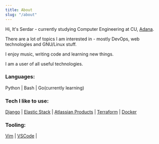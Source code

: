---
title: About
slug: "/about"
---

Hi, It's Serdar - currently studying Computer Engineering at CU, <a href="https://www.youtube.com/watch?v=u9-WWNaszlA" target="_blank">Adana</a>.

There are a lot of topics I am interested in - mostly DevOps, web technologies and GNU/Linux stuff.

I enjoy music, writing code and learning new things.

I am a user of all useful technologies. 
  
### Languages:
 Python | Bash | Go(currently learning)
  
### Tech I like to use:
[Django](https://www.djangoproject.com/) | [Elastic Stack](https://www.elastic.co/) | [Atlassian Products](https://www.atlassian.com/) | [Terraform](https://www.terraform.io/) | [Docker](https://www.docker.com/)
  
### Tooling:
[Vim](https://www.vim.org/) | [VSCode](https://code.visualstudio.com/) |
